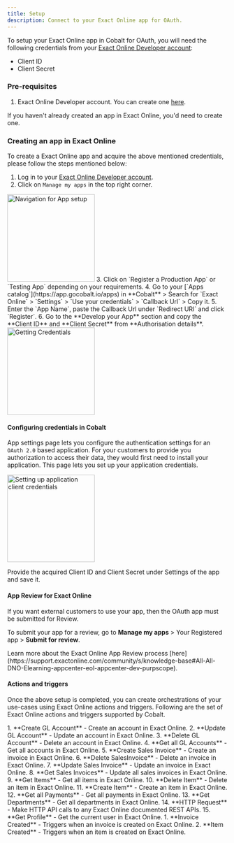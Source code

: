 ```yaml
---
title: Setup
description: Connect to your Exact Online app for OAuth.
---
```

To setup your Exact Online app in Cobalt for OAuth, you will need the following credentials from your [Exact Online Developer account](https://apps.exactonline.com/us/en-US/V2):
- Client ID
- Client Secret

### Pre-requisites

1. Exact Online Developer account. You can create one [here](https://start.exactonline.com/docs/HRMSubTrialNew.aspx?bcaction=0&type=10&language=EN&UseSimpleWizard=1&PackageSetCode=APPCENTER).

<Info>If you haven't already created an app in Exact Online, you'd need to create one.</Info>

### Creating an app in Exact Online

To create a Exact Online app and acquire the above mentioned credentials, please follow the steps mentioned below:

1. Log in to your [Exact Online Developer account](https://apps.exactonline.com/us/en-US/V2).
2. Click on `Manage my apps` in the top right corner.
<img height="200" src="/images/Exact/exact_navigation.png" alt="Navigation for App setup"/>
3. Click on `Register a Production App` or `Testing App` depending on your requirements.
4. Go to your [`Apps catalog`](https://app.gocobalt.io/apps) in **Cobalt** > Search for `Exact Online` > `Settings` > `Use your credentials` > `Callback Url` > Copy it.
5. Enter the `App Name`, paste the Callback Url under `Redirect URI` and click `Register`.
6. Go to the **Develop your App** section and copy the **Client ID** and **Client Secret** from **Authorisation details**.
<img height="200" src="/images/Exact/exact_credentials.png" alt="Getting Credentials"/>

#### Configuring credentials in Cobalt
App settings page lets you configure the authentication settings for an `OAuth 2.0` based application. For your customers to provide you authorization to access their data,
they would first need to install your application. This page lets you set up your application credentials.

<img height="200" src="/images/Exact/exact_cobalt.png" alt="Setting up application client credentials"/>

Provide the acquired Client ID and Client Secret under Settings of the app and save it.

#### App Review for Exact Online

If you want external customers to use your app, then the OAuth app must be submitted for Review.

To submit your app for a review, go to **Manage my apps** > Your Registered app > **Submit for review**.

<Tip>
Learn more about the Exact Online App Review process [here](https://support.exactonline.com/community/s/knowledge-base#All-All-DNO-Elearning-appcenter-eol-appcenter-dev-purpscope).
</Tip>

#### Actions and triggers
Once the above setup is completed, you can create orchestrations of your use-cases using Exact Online actions and triggers. Following are the set of Exact Online actions and triggers
supported by Cobalt.

<Tabs>
  <Tab title="Actions">
  <AccordionGroup>
  <Accordion title="GL Accounts">
     1. **Create GL Account** - Create an account in Exact Online.
     2. **Update GL Account** - Update an account in Exact Online.
     3. **Delete GL Account** - Delete an account in Exact Online.
     4. **Get all GL Accounts** - Get all accounts in Exact Online.
     </Accordion>
     <Accordion title="Sales Invoices">
     5. **Create Sales Invoice** - Create an invoice in Exact Online.
     6. **Delete SalesInvoice** - Delete an invoice in Exact Online.
     7. **Update Sales Invoice** - Update an invoice in Exact Online.
     8. **Get Sales Invoices** - Update all sales invoices in Exact Online.
      </Accordion>
     <Accordion title="Item">
     9. **Get Items** - Get all items in Exact Online.
     10. **Delete Item** - Delete an item in Exact Online.
     11. **Create Item** - Create an item in Exact Online.
    </Accordion>
     <Accordion title="Payments">
     12. **Get all Payments** - Get all payments in Exact Online.
    </Accordion>
     <Accordion title="Departments">
     13. **Get Departments** - Get all departments in Exact Online.
      </Accordion>
     <Accordion title="Others">
     14. **HTTP Request** - Make HTTP API calls to any Exact Online documented REST APIs.
     15. **Get Profile** -  Get the current user in Exact Online.
    </Accordion>
    </AccordionGroup>
  </Tab>
  
  <Tab title="Triggers">
         1. **Invoice Created** - Triggers when an invoice is created on Exact Online.
         2. **Item Created** - Triggers when an item is created on Exact Online.
  </Tab>
</Tabs>